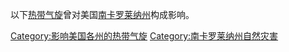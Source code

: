以下[[热带气旋|热带气旋]]曾对美国[[南卡罗莱纳州|南卡罗莱纳州]]构成影响。

[[Category:影响美国各州的热带气旋|Category:影响美国各州的热带气旋]]
[[Category:南卡罗莱纳州自然灾害|Category:南卡罗莱纳州自然灾害]]